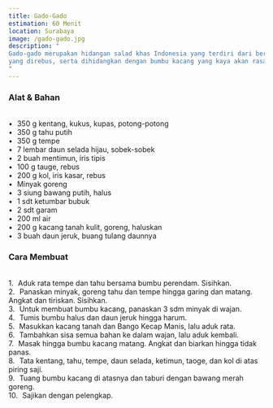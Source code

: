 ```yaml
---
title: Gado-Gado
estimation: 60 Menit
location: Surabaya
image: /gado-gado.jpg
description: "
Gado-gado merupakan hidangan salad khas Indonesia yang terdiri dari berbagai sayuran segar
yang direbus, serta dihidangkan dengan bumbu kacang yang kaya akan rasa.
"
---
```


<h3 class="text-center text-3xl font-bold">Alat & Bahan</h3>
<br />
&#8226;&numsp;350 g kentang, kukus, kupas, potong-potong
<br />
&#8226;&numsp;350 g tahu putih
<br />
&#8226;&numsp;350 g tempe
<br />
&#8226;&numsp;7 lembar daun selada hijau, sobek-sobek
<br />
&#8226;&numsp;2 buah mentimun, iris tipis
<br />
&#8226;&numsp;100 g tauge, rebus
<br />
&#8226;&numsp;200 g kol, iris kasar, rebus
<br />
&#8226;&numsp;Minyak goreng
<br />
&#8226;&numsp;3 siung bawang putih, halus
<br />
&#8226;&numsp;1 sdt ketumbar bubuk
<br />
&#8226;&numsp;2 sdt garam
<br />
&#8226;&numsp;200 ml air
<br />
&#8226;&numsp;200 g kacang tanah kulit, goreng, haluskan
<br />
&#8226;&numsp;3 buah daun jeruk, buang tulang daunnya

<br />
<h3 class="text-center text-3xl font-bold">Cara Membuat</h3>
<br />
1.&numsp;Aduk rata tempe dan tahu bersama bumbu perendam. Sisihkan.
<br />
2.&numsp;Panaskan minyak, goreng tahu dan tempe hingga garing dan matang. Angkat
dan tiriskan. Sisihkan.
<br />
3.&numsp;Untuk membuat bumbu kacang, panaskan 3 sdm minyak di wajan.
<br />
4.&numsp;Tumis bumbu halus dan daun jeruk hingga harum.
<br />
5.&numsp;Masukkan kacang tanah dan Bango Kecap Manis, lalu aduk rata.
<br />
6.&numsp;Tambahkan sisa semua bahan ke dalam wajan, lalu aduk kembali.
<br />
7.&numsp;Masak hingga bumbu kacang matang. Angkat dan biarkan hingga tidak panas.
<br />
8.&numsp;Tata kentang, tahu, tempe, daun selada, ketimun, taoge, dan kol di atas
piring saji.
<br />
9.&numsp;Tuang bumbu kacang di atasnya dan taburi dengan bawang merah goreng.
<br />
10.&numsp;Sajikan dengan pelengkap.